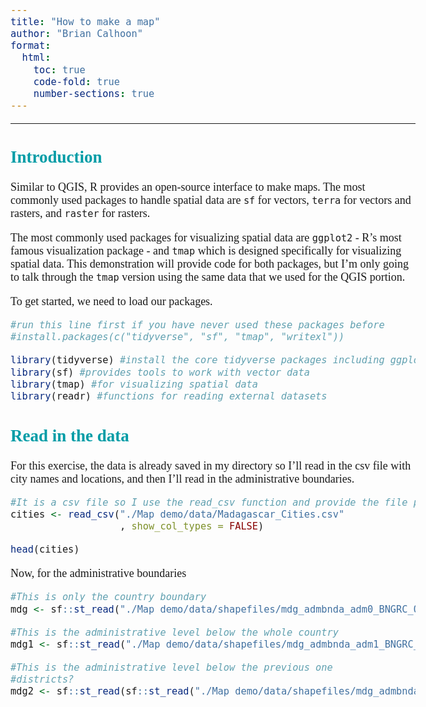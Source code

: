 ```yaml
---
title: "How to make a map"
author: "Brian Calhoon"
format: 
  html:
    toc: true
    code-fold: true
    number-sections: true
---
```

<style>
TOC {border-color: #133469;

}

body{font-family: Corbel;
     font-size: 18px;
     background-color: #FDFDFD;
}

h1{color: #133469; 
}

h2{color: #009CA6;
}

h3{color: #5482AB;
}

p.caption{
font-size: small;
}

</style>
---
## Introduction

Similar to QGIS, R provides an open-source interface to make maps. The most commonly used packages to handle spatial data are `sf` for vectors, `terra` for vectors and rasters, and `raster` for rasters. 

The most commonly used packages for visualizing spatial data are `ggplot2` - R's most famous visualization package - and `tmap` which is designed specifically for visualizing spatial data. This demonstration will provide code for both packages, but I'm only going to talk through the `tmap` version using the same data that we used for the QGIS portion. 

To get started, we need to load our packages.

```r
#run this line first if you have never used these packages before
#install.packages(c("tidyverse", "sf", "tmap", "writexl"))

library(tidyverse) #install the core tidyverse packages including ggplot2
library(sf) #provides tools to work with vector data 
library(tmap) #for visualizing spatial data
library(readr) #functions for reading external datasets 

```

## Read in the data

For this exercise, the data is already saved in my directory so I'll read in the csv file with city names and locations, and then I'll read in the administrative boundaries.

```r

#It is a csv file so I use the read_csv function and provide the file path
cities <- read_csv("./Map demo/data/Madagascar_Cities.csv"
                   , show_col_types = FALSE)

head(cities)
```

Now, for the administrative boundaries

```r

#This is only the country boundary
mdg <- sf::st_read("./Map demo/data/shapefiles/mdg_admbnda_adm0_BNGRC_OCHA_20181031.shp")

#This is the administrative level below the whole country 
mdg1 <- sf::st_read("./Map demo/data/shapefiles/mdg_admbnda_adm1_BNGRC_OCHA_20181031.shp")

#This is the administrative level below the previous one
#districts?
mdg2 <- sf::st_read(sf::st_read("./Map demo/data/shapefiles/mdg_admbnda_adm2_BNGRC_OCHA_20181031.shp"))
```